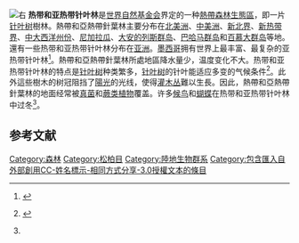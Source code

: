 [[File:Biome_map_03.svg|右]]
'''热带和亚热带针叶林'''是[[世界自然基金会|世界自然基金会]]界定的一种[[熱帶森林|熱帶森林]][[生態區|生態區]]，即一片[[针叶树|针叶树]]樹林。熱帶和亞熱帶針葉林主要分布在[[北美洲|北美洲]]、[[中美洲|中美洲]]、[[新北界|新北界]]、[[新热带界|新热带界]]、[[中大西洋州份|中大西洋州份]]、[[尼加拉瓜|尼加拉瓜]]、[[大安的列斯群岛|大安的列斯群岛]]、[[巴哈马群岛|巴哈马群岛]]和[[百慕大群岛|百慕大群岛]]等地。還有一些热带和亚热带针叶林分布在[[亚洲|亚洲]]。[[墨西哥|墨西哥]]拥有世界上最丰富、最复杂的亚热带针叶林<ref>{{Cite book|last=Perry|first=JP Jr.|year=1991|title=The pines of Mexico and Central America|publisher=Timber Press|location=Portland, Oregon, USA}}</ref>。熱帶和亞熱帶針葉林所處地區降水量少，温度变化不大。热带和亚热带针叶林的特点是[[针叶树|针叶树]]种类繁多，[[针叶树|针叶树]]的针叶能适应多变的气候条件<ref name="wwf">{{CC-notice|bysa3}} {{Cite web|title=Tropical and Suptropical Coniferous Forest Ecoregions|url=http://wwf.panda.org:80/about_our_earth/ecoregions/about/habitat_types/selecting_terrestrial_ecoregions/habitat03.cfm|author=World Wide Fund for Nature|archiveurl=https://web.archive.org/web/20100512172126/http://wwf.panda.org/about_our_earth/ecoregions/about/habitat_types/selecting_terrestrial_ecoregions/habitat03.cfm|archivedate=2010-05-12|access-date=2022-01-13|dead-url=yes}}</ref>。此外這些樹木的树冠阻挡了[[陽光|陽光]]的光线，使得[[灌木丛|灌木丛]]難以生長。因此，熱帶和亞熱帶針葉林的地面经常被[[真菌|真菌]]和[[蕨类植物|蕨类植物]]覆盖。许多[[候鸟|候鸟]]和[[蝴蝶|蝴蝶]]在热带和亚热带针叶林中过冬<ref name="wwf" />。

== 参考文献 ==
{{Reflist}}

{{Biome}}

[[Category:森林|Category:森林]]
[[Category:松柏目|Category:松柏目]]
[[Category:陸地生物群系|Category:陸地生物群系]]
[[Category:包含匯入自外部創用CC-姓名標示-相同方式分享-3.0授權文本的條目|Category:包含匯入自外部創用CC-姓名標示-相同方式分享-3.0授權文本的條目]]